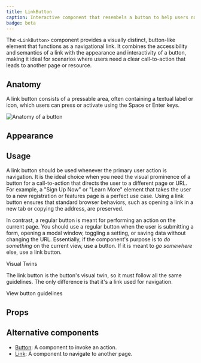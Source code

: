 ```yaml
---
title: LinkButton
caption: Interactive component that resembels a button to help users navigate to new pages.
badge: beta
---
```


The `<LinkButton>` component provides a visually distinct, button-like element that functions as a navigational link. It combines the accessibility and semantics of a link with the appearance and interactivity of a button, making it ideal for scenarios where users need a clear call-to-action that leads to another page or resource.

## Anatomy

A link button consists of a pressable area, often containing a textual label or icon, which users can press or activate using the Space or Enter keys.

<Image
  src="/button/button-anatomy.jpg"
  alt="Anatomy of a button"
  width={800}
  height={550}
  className="mx-auto block"
/>

## Appearance

<AppearanceDemo component={title} />

<AppearanceTable component={title} />

## Usage

A link button should be used whenever the primary user action is navigation. It is the ideal choice when you need the visual prominence of a button for a call-to-action that directs the user to a different page or URL. For example, a "Sign Up Now" or "Learn More" element that takes the user to a new registration or features page is a perfect use case. Using a link button ensures that standard browser behaviors, such as opening a link in a new tab or copying the address, are preserved.

In contrast, a regular button is meant for performing an action on the current page. You should use a regular button when the user is submitting a form, opening a modal window, toggling a setting, or saving data without changing the URL. Essentially, if the component's purpose is to _do something_ on the current view, use a button. If it is meant to _go somewhere_ else, use a link button.

<SectionMessage>
  <SectionMessage.Title>Visual Twins</SectionMessage.Title>
  <SectionMessage.Content>
    <Stack space={2}>
      <p>
        The link button is the button's visual twin, so it must follow all the
        same guidelines. The only difference is that it's a link used for
        navigation.
      </p>
      <Link href="/components/actions/button">View button guidelines</Link>
    </Stack>
  </SectionMessage.Content>
</SectionMessage>

## Props

<StorybookHintMessage component={title} />

<PropsTable component={title} />

## Alternative components

- [Button](/components/actions/button): A component to invoke an action.
- [Link](/components/actions/link): A component to navigate to another page.
